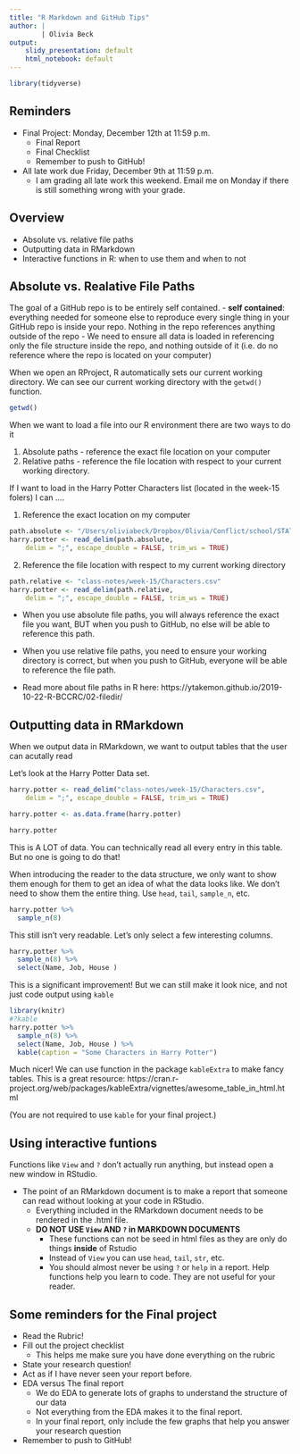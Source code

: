 ```yaml
---
title: "R Markdown and GitHub Tips"
author: |
        | Olivia Beck
output: 
    slidy_presentation: default
    html_notebook: default
---
```


```r
library(tidyverse)


```

## Reminders 

- Final Project: Monday, December 12th at 11:59 p.m.
  - Final Report
  - Final Checklist
  - Remember to push to GitHub! 
  
- All late work due Friday, December 9th at 11:59 p.m.
  - I am grading all late work this weekend. Email me on Monday if there is still something wrong with your grade. 
  
  
## Overview 

- Absolute vs. relative file paths 
- Outputting data in RMarkdown
- Interactive functions in R: when to use them and when to not



## Absolute vs. Realative File Paths 

The goal of a GitHub repo is to be entirely self contained. 
  - **self contained**: everything needed for someone else to reproduce every single thing in your GitHub repo is inside your repo. Nothing in the repo references anything outside of the repo
  - We need to ensure all data is loaded in referencing only the file structure inside the repo, and nothing outside of it (i.e. do no reference where the repo is located on your computer)

When we open an RProject, R automatically sets our current working directory. We can see our current working directory with the `getwd()` function. 

```r
getwd()
```


When we want to load a file into our R environment there are two ways to do it

1. Absolute paths - reference the exact file location on your computer
2. Relative paths - reference the file location with respect to your current working directory. 

If I want to load in the Harry Potter Characters list (located in the week-15 folers) I can .... 


1. Reference the exact location on my computer 

```r
path.absolute <- "/Users/oliviabeck/Dropbox/Olivia/Conflict/school/STAT184/course-materials/class-notes/week-15/Characters.csv"
harry.potter <- read_delim(path.absolute, 
    delim = ";", escape_double = FALSE, trim_ws = TRUE)
```

2. Reference the file location with respect to my current working directory

```r
path.relative <- "class-notes/week-15/Characters.csv"
harry.potter <- read_delim(path.relative, 
    delim = ";", escape_double = FALSE, trim_ws = TRUE)
```


- When you use absolute file paths, you will always reference the exact file you want, BUT when you push to GitHub, no else will be able to reference this path. 

- When you use relative file paths, you need to ensure your working directory is correct, but when you push to GitHub, everyone will be able to reference the file path. 

- Read more about file paths in R here: https://ytakemon.github.io/2019-10-22-R-BCCRC/02-filedir/

## Outputting data in RMarkdown

When we output data in RMarkdown, we want to output tables that the user can acutally read 

Let's look at the Harry Potter Data set.

```r
harry.potter <- read_delim("class-notes/week-15/Characters.csv", 
    delim = ";", escape_double = FALSE, trim_ws = TRUE)

harry.potter <- as.data.frame(harry.potter)

harry.potter
```

This is A LOT of data. You can technically read all every entry in this table. But no one is going to do that! 

When introducing the reader to the data structure, we only want to show them enough for them to get an idea of what the data looks like. We don't need to show them the entire thing. Use `head`, `tail`, `sample_n`, etc. 

```r

harry.potter %>%
  sample_n(8)
```

This still isn't very readable. Let's only select a few interesting columns. 

```r
harry.potter %>%
  sample_n(8) %>%
  select(Name, Job, House )
```

This is a significant improvement! But we can still make it look nice, and not just code output using `kable`

```r
library(knitr)
#?kable
harry.potter %>%
  sample_n(8) %>%
  select(Name, Job, House ) %>%
  kable(caption = "Some Characters in Harry Potter")
```


Much nicer! We can use function in the package `kableExtra` to make fancy tables. This is a great resource: https://cran.r-project.org/web/packages/kableExtra/vignettes/awesome_table_in_html.html  

(You are not required to use `kable` for your final project.)

## Using interactive funtions 

Functions like `View` and `?` don't actually run anything, but instead open a new window in RStudio. 


- The point of an RMarkdown document is to make a report that someone can read without looking at your code in RStudio. 
  - Everything included in the RMarkdown document needs to be rendered in the .html file. 
  - **DO NOT USE `View` AND `?` in MARKDOWN DOCUMENTS**
    - These functions can not be seed in html files as they are only do things **inside** of Rstudio
    - Instead of `View` you can use `head`, `tail`, `str`, etc.
    - You should almost never be using `?` or `help` in a report. Help functions help you learn to code. They are not useful for your reader.  


## Some reminders for the Final project 

- Read the Rubric! 
- Fill out the project checklist 
  - This helps me make sure you have done everything on the rubric
- State your research question! 
- Act as if I have never seen your report before. 
- EDA versus The final report 
  - We do EDA to generate lots of graphs to understand the structure of our data 
  - Not everything from the EDA makes it to the final report. 
  - In your final report, only include the few graphs that help you answer your research question
- Remember to push to GitHub! 
